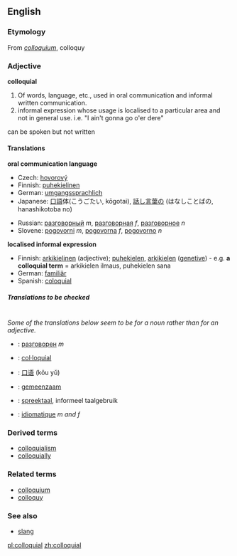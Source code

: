 ==English==

===Etymology===
From {{L.}} ''[[colloquium]]'', colloquy

===Adjective===
'''colloquial'''

#Of words, language, etc., used in oral communication and informal written communication.
#informal expression whose usage is localised to a particular area and not in general use. i.e. "I ain't gonna go o'er dere"
can be spoken but not written

====Translations====
'''oral communication language'''
{{top}}
*Czech: [[hovorový]]
*Finnish: [[puhekielinen]]
*German: [[umgangssprachlich]]
*Japanese: [[口語]]体(こうごたい, kōgotai), [[話し言葉]]の (はなしことばの, hanashikotoba no)
{{mid}}
*Russian: [[разговорный]] ''m'', [[разговорная]] ''f'', [[разговорное]] ''n''
*Slovene: [[pogovorni]] ''m'', [[pogovorna]] ''f'', [[pogovorno]] ''n''
{{bottom}}

'''localised informal expression'''
{{top}}
*Finnish: [[arkikielinen]] (adjective); [[puhekielen]], [[arkikielen]] ([[genetive]]) - e.g. '''a colloquial term''' = arkikielen ilmaus, puhekielen sana
*German: [[familiär]]
*Spanish: [[coloquial]]
{{mid}}
{{bottom}}

=====Translations to be checked=====
<!--Remove this section once all of the translations below have been moved into the tables above.-->
{{checktrans}}<br>

''Some of the translations below seem to be for a noun rather than for an adjective.''
*{{ttbc|Bulgarian}}: [[разговорен]] ''m''
*{{ttbc|Catalan}}: [[col·loquial]]
*{{ttbc|Chinese}}: [[口语]] (kǒu yǔ)
*{{ttbc|Dutch}}: [[gemeenzaam]]
*{{ttbc|Dutch}}: [[spreektaal]], informeel taalgebruik
*{{ttbc|French}}: [[idiomatique]] ''m and f''

===Derived terms===
*[[colloquialism]]
*[[colloquially]]

===Related terms===
*[[colloquium]]
*[[colloquy]]

===See also===
*[[slang]]

[[pl:colloquial]]
[[zh:colloquial]]